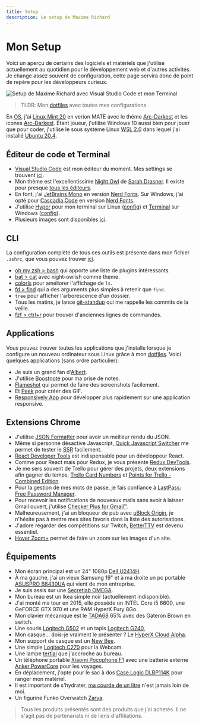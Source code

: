 ```yaml
---
title: Setup
description: Le setup de Maxime Richard
---
```


# Mon Setup

Voici un aperçu de certains des logiciels et matériels que j'utilise actuellement au quotidien pour le développement web et d'autres activités. Je change assez souvent de configuration, cette page servira donc de point de repère pour les développeurs curieux.

![Setup de Maxime Richard avec Visual Studio Code et mon Terminal](../images/desk.jpg)

> TLDR: Mon [dotfiles](https://github.com/zyhou/dotfiles) avec toutes mes configurations.

En <abbr title="Operating System">OS</abbr>, j'ai [Linux Mint 20](https://linuxmint.com/download.php) en verion MATE avec le théme [Arc-Darkest](https://www.mate-look.org/p/1317409/) et les icones [Arc-Darkest](https://www.mate-look.org/p/1333421/). Étant joueur, j'utilise Windows 10 aussi bien pour jouer que pour coder, j'utilise le sous systéme Linux [WSL 2.0](https://docs.microsoft.com/en-us/windows/wsl/) dans lequel j'ai installé [Ubuntu 20.4](https://www.microsoft.com/en-us/p/ubuntu-2004-lts/9n6svws3rx71).

## Éditeur de code et Terminal

-   [Visual Studio Code](https://code.visualstudio.com/) est mon éditeur du moment. Mes settings se trouvent [ici](https://github.com/zyhou/dotfiles/blob/master/config/vscode.json).
-   Mon thème est l'excellentissime [Night Owl](https://marketplace.visualstudio.com/items?itemName=sdras.night-owl) de [Sarah Drasner](https://twitter.com/sarah_edo). Il existe pour presque [tous les éditeurs](https://github.com/sdras/night-owl-vscode-theme#dark-theme).
-   En font, j'ai [JetBrains Mono](https://www.jetbrains.com/lp/mono/) en version [Nerd Fonts](https://github.com/ryanoasis/nerd-fonts/tree/master/patched-fonts/JetBrainsMono/Medium/complete). Sur Windows, j'ai opté pour [Cascadia Code](https://github.com/microsoft/cascadia-code) en version [Nerd Fonts](https://github.com/ryanoasis/nerd-fonts/tree/master/patched-fonts/CascadiaCode/complete).
-   J'utilise [Hyper](https://hyper.is/) pour mon terminal sur Linux ([config](https://github.com/zyhou/dotfiles/blob/master/config/.hyper.js)) et [Terminal](https://github.com/microsoft/terminal) sur Windows ([config](https://github.com/zyhou/dotfiles/blob/master/config/settings.json)).
-   Plusieurs images sont disponibles [ici](https://github.com/zyhou/dotfiles).

## CLI

La configuration complète de tous ces outils est présente dans mon fichier `.zshrc`, que vous pouvez trouver [ici](https://github.com/zyhou/dotfiles/blob/master/config/.zshrc).

-   [oh my zsh > bash](https://ohmyz.sh/) qui apporte une liste de plugins intéressants.
-   [bat > cat](https://github.com/sharkdp/bat) avec night-owlish comme thème.
-   [colorls](https://github.com/athityakumar/colorls) pour améliorer l'affichage de `ls`.
-   [fd > find](https://github.com/sharkdp/fd) qui a des arguments plus simples à retenir que `find`.
-   `tree` pour afficher l'arborescence d'un dossier.
-   Tous les matins, je lance [git-standup](https://github.com/kamranahmedse/git-standup) qui me rappelle les commits de la veille.
-   [fzf > ctrl+r](https://github.com/junegunn/fzf) pour trouver d'anciennes lignes de commandes.

## Applications

Vous pouvez trouver toutes les applications que j'installe lorsque je configure un nouveau ordinateur sous Linux grâce à mon [dotfiles](https://github.com/zyhou/dotfiles/blob/master/package.list). Voici quelques applications (sans ordre particulier):

-   Je suis un grand fan d'[Albert](https://albertlauncher.github.io/).
-   J'utilise [Boostnote](https://github.com/BoostIO/Boostnote) pour ma prise de notes.
-   [Flameshot](https://flameshot.js.org/#/) qui permet de faire des screenshots facilement.
-   Et [Peek](https://github.com/phw/peek) pour créer des GIF.
-   [Responsively App](https://responsively.app/) pour développer plus rapidement sur une application responsive.

## Extensions Chrome

-   J'utilise [JSON Formatter](https://chrome.google.com/webstore/detail/json-formatter/bcjindcccaagfpapjjmafapmmgkkhgoa) pour avoir un meilleur rendu du JSON.
-   Même si personne désactive Javascript, [Quick Javascript Switcher](https://chrome.google.com/webstore/detail/quick-javascript-switcher/geddoclleiomckbhadiaipdggiiccfje) me permet de tester le <abbr title="Server Side Rendering">SSR</abbr> facilement.
-   [React Developer Tools](https://chrome.google.com/webstore/detail/react-developer-tools/fmkadmapgofadopljbjfkapdkoienihi) est indispensable pour un développeur React.
-   Comme pour React mais pour Redux, je vous présente [Redux DevTools](https://chrome.google.com/webstore/detail/redux-devtools/lmhkpmbekcpmknklioeibfkpmmfibljd).
-   Je me sers souvent de Trello pour gérer des projets, deux extensions afin gagner du temps, [Trello Card Numbers](https://chrome.google.com/webstore/detail/trello-card-numbers/kadpkdielickimifpinkknemjdipghaf) et [Points for Trello - Combined Edition](https://chrome.google.com/webstore/detail/points-for-trello-combine/elfbcdococbdgeaolelhgdghjgkkhndf).
-   Pour la gestion de mes mots de passe, je fais confiance à [LastPass: Free Password Manager](https://chrome.google.com/webstore/detail/lastpass-free-password-ma/hdokiejnpimakedhajhdlcegeplioahd).
-   Pour recevoir les notifications de nouveaux mails sans avoir à laisser Gmail ouvert, j'utilise [Checker Plus for Gmail™](https://chrome.google.com/webstore/detail/checker-plus-for-gmail/oeopbcgkkoapgobdbedcemjljbihmemj).
-   Malheureusement, j'ai un bloqueur de pub avec [uBlock Origin](https://chrome.google.com/webstore/detail/ublock-origin/cjpalhdlnbpafiamejdnhcphjbkeiagm), je n'hésite pas à mettre mes sites favoris dans la liste des autorisations.
-   J'adore regarder des compétitions sur Twitch, [BetterTTV](https://chrome.google.com/webstore/detail/betterttv/ajopnjidmegmdimjlfnijceegpefgped) est devenu essentiel.
-   [Hover Zoom+](https://chrome.google.com/webstore/detail/hover-zoom%20/pccckmaobkjjboncdfnnofkonhgpceea) permet de faire un zoom sur les images d'un site.

## Équipements

-   Mon écran principal est un 24" 1080p [Dell U2414H](https://www.amazon.fr/gp/product/B00H3JIGHA).
-   À ma gauche, j'ai un vieux Samsung 19" et à ma droite un pc portable [ASUSPRO B8430UA](https://www.asus.com/fr/Commercial-Laptops/ASUSPRO-B8430UA/) qui vient de mon entreprise.
-   Je suis assis sur une [Secretlab OMEGA](https://secretlab.eu/fr/collections/omega-series#omega_2020-stealth).
-   Mon bureau est un Ikea simple noir (actuellement indisponible).
-   J'ai monté ma tour en 2015, elle possède un INTEL Core i5 6600, une GeFORCE GTX 970 et une RAM HyperX Fury 8Go.
-   Mon clavier mécanique est le [TADA68](https://kbdfans.com/collections/fully-assembled-keyboard/products/fully-assembled-low-profile-case-tada68-keyboard) 65% avec des Gateron Brown en switch.
-   Une souris [Logitech G502](https://www.amazon.fr/gp/product/B07GS6ZB7T) et un tapis [Logitech G240](https://www.amazon.fr/gp/product/B01DIJIDKI),
-   Mon casque... dois-je vraiment le présenter ? Le [HyperX Cloud Alpha](https://www.amazon.fr/gp/product/B076GT6XJ9).
-   Mon support de casque est un [New Bee](https://www.amazon.fr/gp/product/B072BV6X1Q).
-   Une simple [Logitech C270](https://www.amazon.fr/gp/product/B01BGBJ8Y0) pour la Webcam.
-   Une lampe [tertial](https://www.ikea.com/fr/fr/p/tertial-lampe-de-bureau-gris-fonce-50355395/) que j'accroche au bureau.
-   Un téléphone portable [Xiaomi Pocophone F1](https://www.google.com/search?q=Xiaomi+Pocophone+F1) avec une batterie externe [Anker PowerCore](https://www.amazon.fr/gp/product/B01JIYWUBA) pour les voyages.
-   En déplacement, j'opte pour le sac à dos [Case Logic DLBP114K](https://www.amazon.fr/gp/product/B004AM624C) pour ranger mon matériel.
-   Il est important de s'hydrater, [ma courde de un litre](https://www.decathlon.fr/p/gourde-randonnee-500-bouchon-ouverture-rapide-1-litre-aluminium-bleu/_/R-p-109606) n'est jamais loin de moi.
-   Un figurine Funko Overwatch [Zarya](https://www.amazon.fr/gp/product/B0797L9FK7).

> Tous les produits présentés sont des produits que j'ai achetés. Il ne s'agit pas de partenariats ni de liens d'affiliations.
